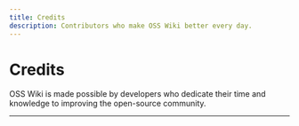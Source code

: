```yaml
---
title: Credits
description: Contributors who make OSS Wiki better every day.
---
```



# Credits

OSS Wiki is made possible by developers who dedicate their time and knowledge to improving the open-source community.

<Contributors repo="Grenish/oss-wiki" limit={12} />

-----

<ContributorTracker docPath="credits.mdx" />
